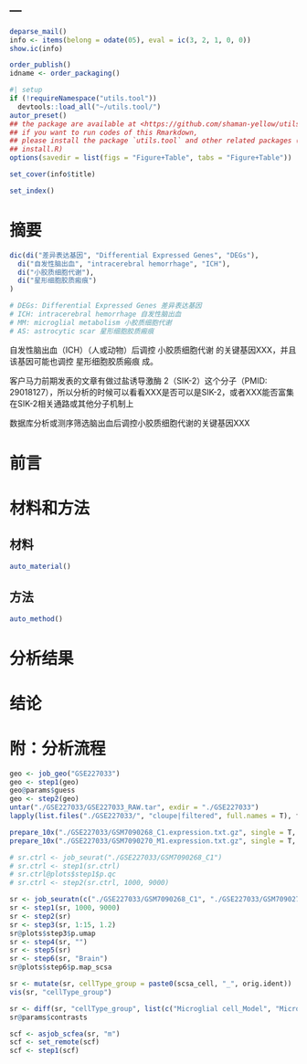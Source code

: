 ---
---

```r
deparse_mail()
info <- items(belong = odate(05), eval = ic(3, 2, 1, 0, 0))
show.ic(info)

order_publish()
idname <- order_packaging()
```

```r
#| setup
if (!requireNamespace("utils.tool"))
  devtools::load_all("~/utils.tool/")
autor_preset()
## the package are available at <https://github.com/shaman-yellow/utils.tool>
## if you want to run codes of this Rmarkdown,
## please install the package `utils.tool` and other related packages (run
## install.R)
options(savedir = list(figs = "Figure+Table", tabs = "Figure+Table"))
```

```r
set_cover(info$title)
```

```r
set_index()
```

# 摘要 {#abstract}

```r
dic(di("差异表达基因", "Differential Expressed Genes", "DEGs"),
  di("自发性脑出血", "intracerebral hemorrhage", "ICH"),
  di("小胶质细胞代谢"),
  di("星形细胞胶质瘢痕")
)

# DEGs: Differential Expressed Genes 差异表达基因
# ICH: intracerebral hemorrhage 自发性脑出血
# MM: microglial metabolism 小胶质细胞代谢
# AS: astrocytic scar 星形细胞胶质瘢痕
```

自发性脑出血（ICH）（人或动物）后调控 小胶质细胞代谢 的关键基因XXX，并且该基因可能也调控 星形细胞胶质瘢痕 成。

客户马力前期发表的文章有做过盐诱导激酶 2（SIK-2）这个分子（PMID: 29018127），所以分析的时候可以看看XXX是否可以是SIK-2，或者XXX能否富集在SIK-2相关通路或其他分子机制上

数据库分析或测序筛选脑出血后调控小胶质细胞代谢的关键基因XXX


# 前言 {#introduction}

# 材料和方法 {#methods}

## 材料

```r
auto_material()
```

## 方法

```r
auto_method()
```

# 分析结果 {#results}

# 结论 {#dis}

# 附：分析流程 {#workflow}

```r
geo <- job_geo("GSE227033")
geo <- step1(geo)
geo@params$guess
geo <- step2(geo)
untar("./GSE227033/GSE227033_RAW.tar", exdir = "./GSE227033")
lapply(list.files("./GSE227033/", "cloupe|filtered", full.names = T), file.remove)

prepare_10x("./GSE227033/GSM7090268_C1.expression.txt.gz", single = T, col.gene = 2:1)
prepare_10x("./GSE227033/GSM7090270_M1.expression.txt.gz", single = T, col.gene = 2:1)
```

```r
# sr.ctrl <- job_seurat("./GSE227033/GSM7090268_C1")
# sr.ctrl <- step1(sr.ctrl)
# sr.ctrl@plots$step1$p.qc
# sr.ctrl <- step2(sr.ctrl, 1000, 9000)
```

```r
sr <- job_seuratn(c("./GSE227033/GSM7090268_C1", "./GSE227033/GSM7090270_M1"), c("Control", "Model"))
sr <- step1(sr, 1000, 9000)
sr <- step2(sr)
sr <- step3(sr, 1:15, 1.2)
sr@plots$step3$p.umap
sr <- step4(sr, "")
sr <- step5(sr)
sr <- step6(sr, "Brain")
sr@plots$step6$p.map_scsa

```

```r
sr <- mutate(sr, cellType_group = paste0(scsa_cell, "_", orig.ident))
vis(sr, "cellType_group")

sr <- diff(sr, "cellType_group", list(c("Microglial cell_Model", "Microglial cell_Control")))
sr@params$contrasts
```

```r
scf <- asjob_scfea(sr, "m")
scf <- set_remote(scf)
scf <- step1(scf)
```
